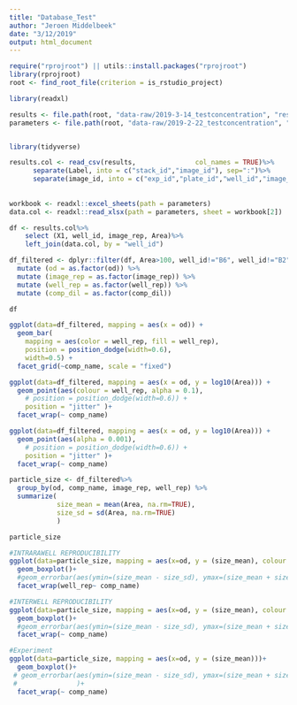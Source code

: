 ```yaml
---
title: "Database_Test"
author: "Jeroen Middelbeek"
date: "3/12/2019"
output: html_document
---
```




```r
require("rprojroot") || utils::install.packages("rprojroot")
library(rprojroot)
root <- find_root_file(criterion = is_rstudio_project)
```

```r

library(readxl)

results <- file.path(root, "data-raw/2019-3-14_testconcentration", "results.csv")
parameters <- file.path(root, "data-raw/2019-2-22_testconcentration", "parameters.xlsx")



```


```r
library(tidyverse)

results.col <- read_csv(results,               col_names = TRUE)%>%
      separate(Label, into = c("stack_id","image_id"), sep=":")%>%
      separate(image_id, into = c("exp_id","plate_id","well_id","image_rep"), sep="_") 
                   
                         
workbook <- readxl::excel_sheets(path = parameters)
data.col <- readxl::read_xlsx(path = parameters, sheet = workbook[2]) 

df <- results.col%>%
    select (X1, well_id, image_rep, Area)%>%
    left_join(data.col, by = "well_id")

df_filtered <- dplyr::filter(df, Area>100, well_id!="B6", well_id!="B2" | image_rep!="2") %>% 
  mutate (od = as.factor(od)) %>%
  mutate (image_rep = as.factor(image_rep)) %>%
  mutate (well_rep = as.factor(well_rep)) %>%
  mutate (comp_dil = as.factor(comp_dil))

df
```

```r
ggplot(data=df_filtered, mapping = aes(x = od)) +
  geom_bar(
    mapping = aes(color = well_rep, fill = well_rep),
    position = position_dodge(width=0.6),
    width=0.5) +
  facet_grid(~comp_name, scale = "fixed")

ggplot(data=df_filtered, mapping = aes(x = od, y = log10(Area))) +
  geom_point(aes(colour = well_rep, alpha = 0.1), 
    # position = position_dodge(width=0.6)) +
    position = "jitter" )+
  facet_wrap(~ comp_name)

ggplot(data=df_filtered, mapping = aes(x = od, y = log10(Area))) +
  geom_point(aes(alpha = 0.001), 
    # position = position_dodge(width=0.6)) +
    position = "jitter" )+
  facet_wrap(~ comp_name)

particle_size <- df_filtered%>%
  group_by(od, comp_name, image_rep, well_rep) %>%
  summarize( 
            size_mean = mean(Area, na.rm=TRUE),
            size_sd = sd(Area, na.rm=TRUE)
            )

particle_size

#INTRARAWELL REPRODUCIBILITY
ggplot(data=particle_size, mapping = aes(x=od, y = (size_mean), colour = image_rep))+
  geom_boxplot()+
  #geom_errorbar(aes(ymin=(size_mean - size_sd), ymax=(size_mean + size_sd)), width=.2, position=position_dodge(.9))+
  facet_wrap(well_rep~ comp_name)

#INTERWELL REPRODUCIBILITY
ggplot(data=particle_size, mapping = aes(x=od, y = (size_mean), colour = well_rep))+
  geom_boxplot()+
  #geom_errorbar(aes(ymin=(size_mean - size_sd), ymax=(size_mean + size_sd)), width=.2, position=position_dodge(.9))+
  facet_wrap(~ comp_name)

#Experiment
ggplot(data=particle_size, mapping = aes(x=od, y = (size_mean)))+
  geom_boxplot()+
 # geom_errorbar(aes(ymin=(size_mean - size_sd), ymax=(size_mean + size_sd)), width=.2
 #               )+
  facet_wrap(~ comp_name)

```